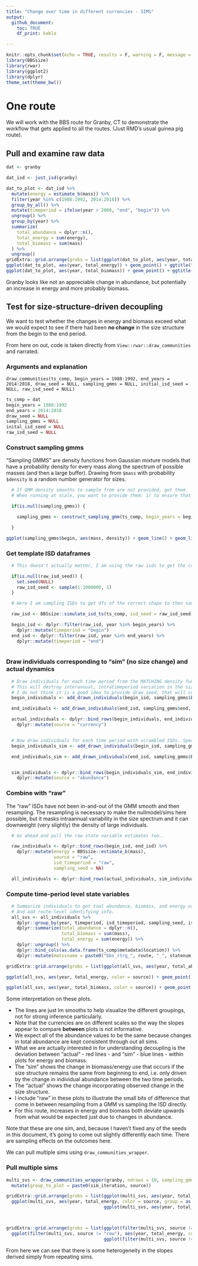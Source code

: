 ```yaml
---
title: "Change over time in different currencies - SIMS"
output: 
  github_document:
    toc: TRUE
    df_print: kable

---
```


```r
knitr::opts_chunk$set(echo = TRUE, results = F, warning = F, message = F)
library(BBSsize)
library(rwar)
library(ggplot2)
library(dplyr)
theme_set(theme_bw())
```

# One route

We will work with the BBS route for Granby, CT to demonstrate the workflow that gets applied to all the routes. (Just RMD's usual guinea pig route). 

## Pull and examine raw data

```r

dat <- granby

dat_isd <- just_isd(granby)

dat_to_plot <- dat_isd %>%
  mutate(energy = estimate_b(mass)) %>%
  filter(year %in% c(1988:1992, 2014:2018)) %>%
  group_by_all() %>%
  mutate(timeperiod = ifelse(year > 2000, "end", "begin")) %>%
  ungroup() %>%
  group_by(year) %>%
  summarize(
    total_abundance = dplyr::n(),
    total_energy = sum(energy),
    total_biomass = sum(mass)
  ) %>%
  ungroup() 
gridExtra::grid.arrange(grobs = list(ggplot(dat_to_plot, aes(year, total_abundance)) + geom_point() + ggtitle("abundance") + geom_smooth(method = "lm", se = F),
ggplot(dat_to_plot, aes(year, total_energy)) + geom_point() + ggtitle("energy")+ geom_smooth(method = "lm", se = F),
ggplot(dat_to_plot, aes(year, total_biomass)) + geom_point() + ggtitle("biomass")+ geom_smooth(method = "lm", se = F)), ncol = 3)


```


Granby looks like not an appreciable change in abundance, but potentially an increase in energy and more probably biomass.

## Test for size-structure-driven decoupling

We want to test whether the changes in energy and biomass exceed what we would expect to see if there had been **no change** in the size structure from the begin to the end period.


From here on out, code is taken directly from `View::rwar::draw_communities` and narrated.

### Arguments and explanation

`draw_communities(ts_comp, begin_years = 1988:1992, end_years = 2014:2018, draw_seed = NULL, sampling_gmms = NULL, initial_isd_seed = NULL, raw_isd_seed = NULL)`

```r
ts_comp = dat
begin_years = 1988:1992
end_years = 2014:2018
draw_seed = NULL
sampling_gmms = NULL
inital_isd_seed = NULL
raw_isd_seed = NULL

```

### Construct sampling gmms

"Sampling GMMS" are density functions from Gaussian mixture models that have a probability density for every mass along the spectrum of possible masses (and then a large buffer). Drawing from `$mass` with probability `$density` is a random number generator for sizes. 

```r

  # If GMM density smooths to sample from are not provided, get them
  # When running at scale, you want to provide them: 1) to ensure that all sims are being drawn from the same sampling GMMS, 2) for speed, it takes a long time to fit a GMM to a lot of ISD draws.

  if(is.null(sampling_gmms)) {

    sampling_gmms <- construct_sampling_gmm(ts_comp, begin_years = begin_years, end_years = end_years, initial_isd_seed = NULL)

  }
```

```r
ggplot(sampling_gmms$begin, aes(mass, density)) + geom_line() + geom_line(data = sampling_gmms$end, color = "green") + ggtitle("Sampling GMMs", subtitle = "Black = begin, green = end") + xlab("Mass (log)")
```

### Get template ISD dataframes

```r

  # This doesn't actually matter, I am using the raw isds to get the correct shape data frame. I am keeping it this way, even though it's inefficient, because in the back of my mind I think I might want to pull out raw estimates for biomass and energy use (i.e. drawing individuals directly from normal distributions for each year, rather than drawing from the ISD combining over all years). It'll be a tiny change but I'm not 100% sure what I want to do with that info yet so holding off.

  if(is.null(raw_isd_seed)) {
    set.seed(NULL)
    raw_isd_seed <- sample(1:1000000, 1)
  }

  # Here I am sampling ISDs to get dfs of the correct shape to then sample new body masses from different density fxns.

  raw_isd <- BBSsize::simulate_isd_ts(ts_comp, isd_seed = raw_isd_seed)$isd

  begin_isd <- dplyr::filter(raw_isd, year %in% begin_years) %>%
    dplyr::mutate(timeperiod = "begin")
  end_isd <- dplyr::filter(raw_isd, year %in% end_years) %>%
    dplyr::mutate(timeperiod = "end")
  
```


### Draw individuals corresponding to "sim" (no size change) and actual dynamics

```r

  # Draw individuals for each time period from the MATCHING density functions
  # This will destroy interannual, intratimeperiod variation in the size structure, which we're OK with (the point of using 5-year intervals is to smooth out species accumulation)
  # I do not think it is a good idea to provide draw_seed, that will constrain things to come out the same in weird ways at this scale.
  begin_individuals <- add_drawn_individuals(begin_isd, sampling_gmms$begin, draw_seed = draw_seed)

  end_individuals <- add_drawn_individuals(end_isd, sampling_gmms$end, draw_seed = draw_seed)

  actual_individuals <- dplyr::bind_rows(begin_individuals, end_individuals) %>%
    dplyr::mutate(source = "currency")


  # Now draw individuals for each time period with scrambled ISDs. Specifically, draw for the beginning from the beginning ISD. But then also draw the end from the beginning ISD. This gives an "end" ISD pretending that the ISD didn't change from the beginning.
  begin_individuals_sim <- add_drawn_individuals(begin_isd, sampling_gmms$begin, draw_seed = draw_seed)

  end_individuals_sim <- add_drawn_individuals(end_isd, sampling_gmms$begin, draw_seed = draw_seed)


  sim_individuals <- dplyr::bind_rows(begin_individuals_sim, end_individuals_sim) %>%
    dplyr::mutate(source = "abundance")

```


### Combine with "raw"

The "raw" ISDs have not been in-and-out of the GMM smooth and then resampling. The resampling is necessary to make the nullmodel/sims here possible, but it masks intraannual variability in the size spectrum and it can downweight (very slightly) the density of large individuals.

```r

  # Go ahead and pull the raw state variable estimates too..

  raw_individuals <- dplyr::bind_rows(begin_isd, end_isd) %>%
    dplyr::mutate(energy = BBSsize::estimate_b(mass),
                  source = "raw",
                  isd_timeperiod = "raw",
                  sampling_seed = NA)

  all_individuals <- dplyr::bind_rows(actual_individuals, sim_individuals, raw_individuals)


```

### Compute time-period level state variables

```r


  # Summarize individuals to get toal abundance, biomass, and energy use per year for each sim scenario.
  # And add route-level identifying info.
  all_svs <- all_individuals %>%
    dplyr::group_by(year, timeperiod, isd_timeperiod, sampling_seed, isd_seed, source) %>%
    dplyr::summarize(total_abundance = dplyr::n(),
                     total_biomass = sum(mass),
                     total_energy = sum(energy)) %>%
    dplyr::ungroup() %>%
    dplyr::bind_cols(as.data.frame(ts_comp$metadata$location)) %>%
    dplyr::mutate(matssname = paste0("bbs_rtrg_", route, "_", statenum))


```

```r

gridExtra::grid.arrange(grobs = list(ggplot(all_svs, aes(year, total_abundance, color = source)) + geom_point() + geom_smooth(method = "lm", se= F) + ggtitle("abundance") + theme(legend.position = "bottom"),

ggplot(all_svs, aes(year, total_energy, color = source)) + geom_point() + geom_smooth(method = "lm", se= F) + ggtitle("energy") + theme(legend.position = "bottom"),

ggplot(all_svs, aes(year, total_biomass, color = source)) + geom_point() + geom_smooth(method = "lm", se= F) + ggtitle("biomass") + theme(legend.position = "bottom")), ncol = 3)

```

Some interpretation on these plots.

- The lines are just lm smooths to help visualize the different groupings, not for strong inference particularly. 
- Note that the currencies are on different scales so the way the slopes appear to compare **between** plots is not informative. 
- We expect all of the abundance values to be the same because changes in total abundance are kept consistent through out all sims.
- What we are actually interested in for understanding decoupling is the deviation between "actual" - red lines - and "sim" - blue lines - within plots for energy and biomass.
- The "sim" shows the change in biomass/energy use that occurs if the size structure remains the same from beginning to end, i.e. only driven by the change in individual abundance between the two time periods.
- The "actual" shows the change incorporating observed change in the size structure.
- I include "raw" in these plots to illustrate the small bits of difference that come in between resampling from a GMM vs sampling the ISD directly. 
- For this route, increases in energy and biomass both deviate upwards from what would be expected just due to changes in abundance.


Note that these are one sim, and, because I haven't fixed any of the seeds in this document, it's going to come out slightly differently each time. There are sampling effects on the outcomes here.

We can pull multiple sims using `draw_communities_wrapper`.

### Pull multiple sims

```r

multi_svs <- draw_communities_wrapper(granby, ndraws = 10, sampling_gmms = sampling_gmms) %>%
  mutate(group_to_plot = paste0(sim_iteration, source))
```

```r
gridExtra::grid.arrange(grobs = list(ggplot(multi_svs, aes(year, total_abundance, color = source, group = as.factor(group_to_plot))) + geom_point() + geom_smooth(method = "lm", se= F, size = .5) + ggtitle("abundance") + theme(legend.position = "bottom"),
  ggplot(multi_svs, aes(year, total_energy, color = source, group = as.factor(group_to_plot))) + geom_point() + geom_smooth(method = "lm", se= F, size = .5) + ggtitle("energy") + theme(legend.position = "bottom"),
                                     ggplot(multi_svs, aes(year, total_biomass, color = source, group = as.factor(group_to_plot))) + geom_point() + geom_smooth(method = "lm", se= F, size = .5) + ggtitle("biomass") + theme(legend.position = "bottom")), ncol = 3)



gridExtra::grid.arrange(grobs = list(ggplot(filter(multi_svs, source != "raw"), aes(year, total_abundance, color = source, group = as.factor(group_to_plot))) + geom_point() + geom_smooth(method = "lm", se= F, size = .5) + ggtitle("abundance") + theme(legend.position = "bottom"),
  ggplot(filter(multi_svs, source != "raw"), aes(year, total_energy, color = source, group = as.factor(group_to_plot))) + geom_point() + geom_smooth(method = "lm", se= F, size = .5) + ggtitle("energy") + theme(legend.position = "bottom"),
                                     ggplot(filter(multi_svs, source != "raw"), aes(year, total_biomass, color = source, group = as.factor(group_to_plot))) + geom_point() + geom_smooth(method = "lm", se= F, size = .5) + ggtitle("biomass") + theme(legend.position = "bottom")), ncol = 3)
```

From here we can see that there is some heterogeneity in the slopes derived simply from repeating sims. 

